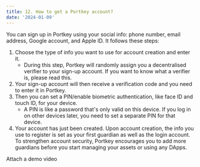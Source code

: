 ```yaml
---
title: 12. How to get a Portkey account?
date: '2024-01-09'
---
```


You can sign up in Portkey using your social info: phone number, email address, Google account, and Apple ID. It follows these steps:

1. Choose the type of info you want to use for account creation and enter it.
   * During this step, Portkey will randomly assign you a decentralised verifier to your sign-up account. If you want to know what a verifier is, please read this.
2. Your sign-up account will then receive a verification code and you need to enter it in Portkey.
3. Then you can set a PIN/enable biometric authentication, like face ID and touch ID, for your device.
   * A PIN is like a password that's only valid on this device. If you log in on other devices later, you need to set a separate PIN for that device.
4. Your account has just been created.
   Upon account creation, the info you use to register is set as your first guardian as well as the login account. To strengthen account security, Portkey encourages you to add more guardians before you start managing your assets or using any DApps.

Attach a demo video
